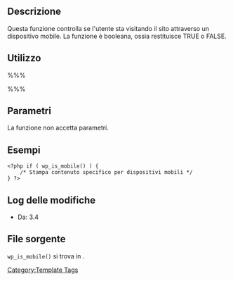 {{Languages|
{{en|Function_Reference/wp_is_mobile}}
{{de|Funktionsreferenz/wp_is_mobile}}
{{it|Riferimento funzioni/wp_is_mobile}}
}}

== Descrizione ==

Questa funzione controlla se l'utente sta visitando il sito attraverso un dispositivo mobile. La funzione è booleana, ossia restituisce TRUE o FALSE.

== Utilizzo ==

%%%<?php wp_is_mobile(); ?>%%%

== Parametri ==

La funzione non accetta parametri.

== Esempi ==

<pre>
<?php if ( wp_is_mobile() ) {
	/* Stampa contenuto specifico per dispositivi mobili */
} ?>
</pre>

== Log delle modifiche ==

* Da: 3.4

== File sorgente ==

<tt>wp_is_mobile()</tt> si trova in {{Trac|wp-includes/vars.php}}.

{{it:Tag Footer}}

[[Category:Template Tags]]